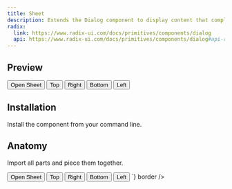 ```yaml
---
title: Sheet
description: Extends the Dialog component to display content that complements the main content of the screen.
radix:
  link: https://www.radix-ui.com/docs/primitives/components/dialog
  api: https://www.radix-ui.com/docs/primitives/components/dialog#api-reference
---
```


## Preview

<Preview>
  <Flex
    css={{
      alignItems: "center",
      gap: "$3",
    }}
  >
    <Sheet>
      <Sheet.Trigger asChild>
        <Button variant="secondary" outline>Open Sheet</Button>
      </Sheet.Trigger>
      <Sheet.Content></Sheet.Content>
    </Sheet>
    <Sheet>
      <Sheet.Trigger asChild>
        <Button variant="secondary" outline>Top</Button>
      </Sheet.Trigger>
      <Sheet.Content side="top"></Sheet.Content>
    </Sheet>
    <Sheet>
      <Sheet.Trigger asChild>
        <Button variant="secondary" outline>Right</Button>
      </Sheet.Trigger>
      <Sheet.Content side="right"></Sheet.Content>
    </Sheet>
    <Sheet>
      <Sheet.Trigger asChild>
        <Button variant="secondary" outline>Bottom</Button>
      </Sheet.Trigger>
      <Sheet.Content side="bottom"></Sheet.Content>
    </Sheet>
    <Sheet>
      <Sheet.Trigger asChild>
        <Button variant="secondary" outline>Left</Button>
      </Sheet.Trigger>
      <Sheet.Content side="left"></Sheet.Content>
    </Sheet>
  </Flex>
</Preview>

## Installation

Install the component from your command line.

<LiveProvider>
    <LiveEditor code={`npm install @odpf/apsara`} border/>
</LiveProvider>


## Anatomy
Import all parts and piece them together.

<LiveProvider>
    <LiveEditor code={`

<Sheet>
  <Sheet.Trigger asChild>
    <Button variant="secondary" outline>Open Sheet</Button>
  </Sheet.Trigger>
  <Sheet.Content></Sheet.Content>
</Sheet>
<Sheet>
  <Sheet.Trigger asChild>
    <Button variant="secondary" outline>Top</Button>
  </Sheet.Trigger>
  <Sheet.Content side="top"></Sheet.Content>
</Sheet>
<Sheet>
  <Sheet.Trigger asChild>
    <Button variant="secondary" outline>Right</Button>
  </Sheet.Trigger>
  <Sheet.Content side="right"></Sheet.Content>
</Sheet>
<Sheet>
  <Sheet.Trigger asChild>
    <Button variant="secondary" outline>Bottom</Button>
  </Sheet.Trigger>
  <Sheet.Content side="bottom"></Sheet.Content>
</Sheet>
<Sheet>
  <Sheet.Trigger asChild>
    <Button variant="secondary" outline>Left</Button>
  </Sheet.Trigger>
  <Sheet.Content side="left"></Sheet.Content>
</Sheet>
`} border />
</LiveProvider>
